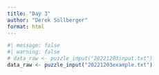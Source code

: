 ```yaml
---
title: "Day 3"
author: "Derek Sollberger"
format: html
---
```


```r
#| message: false
#| warning: false
# data_raw <- puzzle_input("20221203input.txt")
data_raw <- puzzle_input("20221203example.txt")
```

